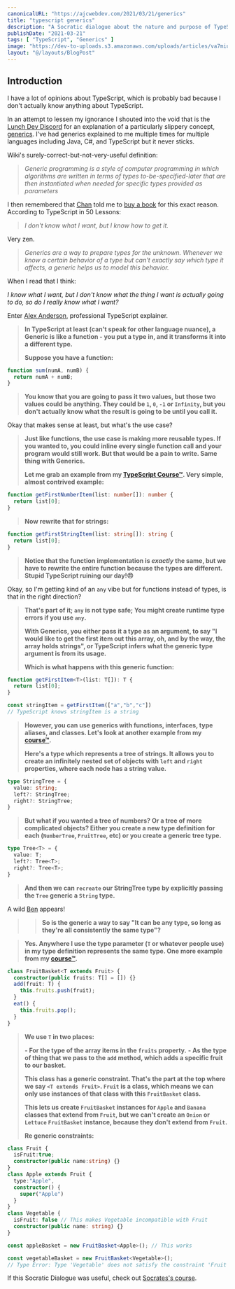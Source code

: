 ```yaml
---
canonicalURL: "https://ajcwebdev.com/2021/03/21/generics"
title: "typescript generics"
description: "A Socratic dialogue about the nature and purpose of TypeScript Generics. Generics are a way to prepare types for the unknown."
publishDate: "2021-03-21"
tags: [ "TypeScript", "Generics" ]
image: "https://dev-to-uploads.s3.amazonaws.com/uploads/articles/va7miuebkmdj0wass335.png"
layout: "@/layouts/BlogPost"
---
```


## Introduction

I have a lot of opinions about TypeScript, which is probably bad because I don't actually know anything about TypeScript.

In an attempt to lessen my ignorance I shouted into the void that is the [Lunch Dev Discord](https://discord.com/invite/dx7ZWCy) for an explanation of a particularly slippery concept, [generics](https://www.typescriptlang.org/docs/handbook/2/generics.html). I've had generics explained to me multiple times for multiple languages including Java, C#, and TypeScript but it never sticks.

Wiki's surely-correct-but-not-very-useful definition:

> _Generic programming is a style of computer programming in which algorithms are written in terms of types to-be-specified-later that are then instantiated when needed for specific types provided as parameters_

I then remembered that [Chan](https://twitter.com/chantastic) told me to [buy a book](https://www.smashingmagazine.com/printed-books/typescript-in-50-lessons/) for this exact reason. According to TypeScript in 50 Lessons:

> _I don't know what I want, but I know how to get it._

Very zen.

> _Generics are a way to prepare types for the unknown. Whenever we know a certain behavior of a type but can't exactly say which type it affects, a generic helps us to model this behavior._

When I read that I think:

_I know what I want, but I don't know what the thing I want is actually going to do, so do I really know what I want?_

Enter [Alex Anderson](https://twitter.com/ralex1993), professional TypeScript explainer.

> __In TypeScript at least (can't speak for other language nuance), a Generic is like a function - you put a type in, and it transforms it into a different type.__
>
> __Suppose you have a function:__

```typescript
function sum(numA, numB) {
  return numA + numB;
}
```

> __You know that you are going to pass it two values, but those two values could be anything. They could be `1`, `0`, `-1` or `Infinity`, but you don't actually know what the result is going to be until you call it.__

Okay that makes sense at least, but what's the use case?

> __Just like functions, the use case is making more reusable types. If you wanted to, you could inline every single function call and your program would still work. But that would be a pain to write. Same thing with Generics.__
>
> __Let me grab an example from my [TypeScript Course™](https://ui.dev/typescript/). Very simple, almost contrived example:__

```typescript
function getFirstNumberItem(list: number[]): number {
  return list[0];
}
```

> __Now rewrite that for strings:__

```typescript
function getFirstStringItem(list: string[]): string {
  return list[0];
}
```

> __Notice that the function implementation is *exactly* the same, but we have to rewrite the entire function because the types are different. Stupid TypeScript ruining our day!😠__

Okay, so I'm getting kind of an `any` vibe but for functions instead of types, is that in the right direction?

> __That's part of it; `any` is not type safe; You might create runtime type errors if you use `any`.__
>
> __With Generics, you either pass it a type as an argument, to say "I would like to get the first item out this array, oh, and by the way, the array holds strings", or TypeScript infers what the generic type argument is from its usage.__
>
> __Which is what happens with this generic function:__

```typescript
function getFirstItem<T>(list: T[]): T {
  return list[0];
}
```

```typescript
const stringItem = getFirstItem(["a","b","c"])
// TypeScript knows stringItem is a string
```

> __However, you can use generics with functions, interfaces, type aliases, and classes. Let's look at another example from my [course™](https://ui.dev/typescript/).__
>
> __Here's a type which represents a tree of strings. It allows you to create an infinitely nested set of objects with `left` and `right` properties, where each node has a string value.__

```typescript
type StringTree = {
  value: string;
  left?: StringTree;
  right?: StringTree;
}
```

> __But what if you wanted a tree of numbers? Or a tree of more complicated objects? Either you create a new type definition for each (`NumberTree`, `FruitTree`, etc) or you create a generic tree type.__

```typescript
type Tree<T> = {
  value: T;
  left?: Tree<T>;
  right?: Tree<T>;
}
```

> __And then we can `recreate` our StringTree type by explicitly passing the `Tree` generic a `String` type.__

A wild [Ben](https://twitter.com/bendmyers) appears!

>> __So is the generic a way to say "It can be any type, so long as they're all consistently the same type"?__

> __Yes. Anywhere I use the type parameter (`T` or whatever people use) in my type definition represents the same type. One more example from my [course™](https://ui.dev/typescript/).__

```typescript
class FruitBasket<T extends Fruit> {
  constructor(public fruits: T[] = []) {}
  add(fruit: T) {
    this.fruits.push(fruit);
  }
  eat() {
    this.fruits.pop();
  }
}
```

> __We use `T` in two places:__
> 
> __- For the type of the array items in the `fruits` property.__
> __- As the type of thing that we pass to the `add` method, which adds a specific fruit to our basket.__
> 
> __This class has a generic constraint. That's the part at the top where we say `<T extends Fruit>`. `Fruit` is a class, which means we can only use instances of that class with this `FruitBasket` class.__
> 
> __This lets us create `FruitBasket` instances for `Apple` and `Banana` classes that extend from `Fruit`, but we can't create an `Onion` or `Lettuce` `FruitBasket` instance, because they don't extend from `Fruit`.__
>
> __Re generic constraints:__

```typescript
class Fruit {
  isFruit:true;
  constructor(public name:string) {}
}
class Apple extends Fruit {
  type:"Apple",
  constructor() {
    super("Apple")
  }
}
class Vegetable {
  isFruit: false // This makes Vegetable incompatible with Fruit
  constructor(public name: string) {}
}

const appleBasket = new FruitBasket<Apple>(); // This works

const vegetableBasket = new FruitBasket<Vegetable>();
// Type Error: Type 'Vegetable' does not satisfy the constraint 'Fruit'. Types of property 'isFruit' are incompatible.
```

If this Socratic Dialogue was useful, check out [Socrates's course](https://ui.dev/typescript/).